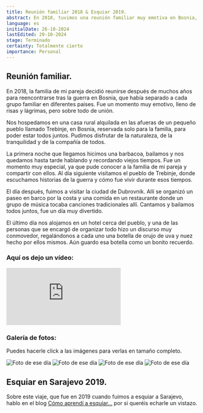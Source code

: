 ```yaml
---
title: Reunión familiar 2018 & Esquiar 2019.
abstract: En 2018, tuvimos una reunión familiar muy emotiva en Bosnia, y en 2019, fuimos a esquiar a Sarajevo. Dos experiencias inolvidables que marcaron nuestras vidas.
language: es
initialDate: 26-10-2024
lastEdited: 29-10-2024
stage: Terminado
certainty: Totalmente cierto
importance: Personal
---
```


## Reunión familiar.

En 2018, la familia de mi pareja decidió reunirse después de muchos años para reencontrarse tras la guerra en Bosnia, que había separado a cada grupo familiar en diferentes países. Fue un momento muy emotivo, lleno de risas y lágrimas, pero sobre todo de unión.

Nos hospedamos en una casa rural alquilada en las afueras de un pequeño pueblo llamado Trebinje, en Bosnia, reservada solo para la familia, para poder estar todos juntos. Pudimos disfrutar de la naturaleza, de la tranquilidad y de la compañía de todos.

La primera noche que llegamos hicimos una barbacoa, bailamos y nos quedamos hasta tarde hablando y recordando viejos tiempos. Fue un momento muy especial, ya que pude conocer a la familia de mi pareja y compartir con ellos. Al día siguiente visitamos el pueblo de Trebinje, donde escuchamos historias de la guerra y cómo fue vivir durante esos tiempos.

El día después, fuimos a visitar la ciudad de Dubrovnik. Allí se organizó un paseo en barco por la costa y una comida en un restaurante donde un grupo de música tocaba canciones tradicionales allí. Cantamos y bailamos todos juntos, fue un día muy divertido.

El último día nos alojamos en un hotel cerca del pueblo, y una de las personas que se encargó de organizar todo hizo un discurso muy conmovedor, regalándonos a cada uno una botella de orujo de uva y nuez hecho por ellos mismos. Aún guardo esa botella como un bonito recuerdo.

### **Aquí os dejo un vídeo:**

<iframe
  className="yt-embeded"
  src="https://www.youtube-nocookie.com/embed/Qn7xoi49yzI?si=dML391OWPu4y34Kp"
  title="YouTube video player"
  frameborder="0"
  allow="accelerometer; clipboard-write; encrypted-media; gyroscope; picture-in-picture; web-share"
  referrerpolicy="strict-origin-when-cross-origin"
  allowfullscreen
></iframe>

### Galería de fotos:

Puedes hacerle click a las imágenes para verlas en tamaño completo.

<PhotoGallery>
  <img
    src="/imagenes/blog/galeria-reunion/reunion1.jpg"
    alt="Foto de ese día"
  />
  <img
    src="/imagenes/blog/galeria-reunion/reunion2.jpg"
    alt="Foto de ese día"
  />
  <img
    src="/imagenes/blog/galeria-reunion/reunion3.jpg"
    alt="Foto de ese día"
  />
  <img
    src="/imagenes/blog/galeria-reunion/reunion4.jpg"
    alt="Foto de ese día"
  />
</PhotoGallery>

## Esquiar en Sarajevo 2019.

Sobre este viaje, que fue en 2019 cuando fuimos a esquiar a Sarajevo, hablo en el blog [Cómo aprendí a esquiar…](/blog/como-aprendi-a-esquiar) por si queréis echarle un vistazo.
